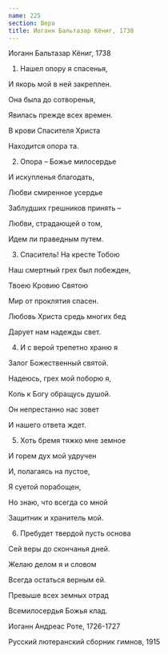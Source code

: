 ```yaml
---
name: 225
section: Вера
title: Иоганн Бальтазар Кёниг, 1738
---
```

Иоганн Бальтазар Кёниг, 1738


1. Нашел опору я спасенья,

И якорь мой в ней закреплен.

Она была до сотворенья,

Явилась прежде всех времен.

В крови Спасителя Христа

Находится опора та.


2. Опора – Божье милосердье

И искупленья благодать,

Любви смиренное усердье

Заблудших грешников принять –

Любви, страдающей о том,

Идем ли праведным путем.


3. Спаситель! На кресте Тобою

Наш смертный грех был побежден,

Твоею Кровию Святою

Мир от проклятия спасен.

Любовь Христа средь многих бед

Дарует нам надежды свет.


4. И с верой трепетно храню я

Залог Божественный святой.

Надеюсь, грех мой поборю я,

Коль к Богу обращусь душой.

Он непрестанно нас зовет

И нашего ответа ждет.


5. Хоть бремя тяжко мне земное

И горем дух мой удручен

И, полагаясь на пустое,

Я суетой порабощен,

Но знаю, что всегда со мной

Защитник и хранитель мой.


6. Пребудет твердой пусть основа

Сей веры до скончанья дней.

Желаю делом я и словом

Всегда остаться верным ей.

Превыше всех земных отрад

Всемилосердья Божья клад.


Иоганн Андреас Роте, 1726-1727

Русский лютеранский сборник гимнов, 1915